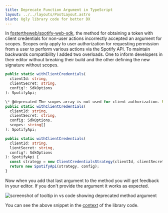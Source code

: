 ```yaml
---
title: Deprecate Function Argument in TypeScript
layout: ../../layouts/PostLayout.astro
blurb: Ugly library code for better DX
---
```


In [fostertheweb/spotify-web-sdk](https://github.com/fostertheweb/spotify-web-sdk), the method for obtaining a token with client credentials for non-user actions incorrectly accepted an argument for scopes. Scopes only apply to user authorization for requesting permission from a user to perform various actions via the Spotify API. To maintain backwards compatibility I added two overloads. One to inform developers in their editor without breaking their build and the other defining the new signature without scopes.

```ts
public static withClientCredentials(
  clientId: string,
  clientSecret: string,
  config?: SdkOptions
): SpotifyApi;

\* @deprecated The scopes array is not used for client authorization. Remove the argument. */
public static withClientCredentials(
  clientId: string,
  clientSecret: string,
  config: SdkOptions,
  scopes: string[]
): SpotifyApi;

public static withClientCredentials(
  clientId: string,
  lientSecret: string,
  config?: SdkOptions
): SpotifyApi {
  const strategy = new ClientCredentialsStrategy(clientId, clientSecret);
  return new SpotifyApi(strategy, config);
}
```

Now when you add that last argument to the method you will get feedback in your editor. If you don't provide the argument it works as expected.

<img
  src="/images/ts-deprecated.png"
  alt="screenshot of tooltip in vs code showing deprecated method argument"
/>

You can see the above snippet in the [context](https://github.com/fostertheweb/spotify-web-sdk/blob/main/src/SpotifyApi.ts#L200-L221) of the library code.
